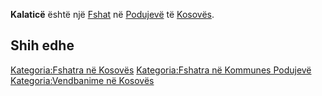 {{Fshat në Kosovës
 | Emri                = Kalaticë
| sqi_N_name = Kalaticë
| sqi_N_FULL_NAME_RO = Kalaticë
| sqi_N_FULL_NAME_ND_RO = Kalatice
| sqi_N_SORT_NAME_RG = KALATICE
| sqi_N_FULL_NAME_RG = Kalaticë
| sqi_N_FULL_NAME_ND_RG = Kalatice
| sqi_V_name = Lugëz
| sqi_V_FULL_NAME_RO = Lugëz Lugëza Kaleticë Kalatica
| sqi_V_FULL_NAME_ND_RO = Lugez Lugeza Kaletice Kalatica
| sqi_V_SORT_NAME_RG = LUGEZ LUGEZA KALETICE KALATICA
| sqi_V_FULL_NAME_RG = Lugëz Lugëza Kaleticë Kalatica
| sqi_V_FULL_NAME_ND_RG = Lugez Lugeza Kaletice Kalatica
| srp_N_name = Kaljatica
| srp_N_FULL_NAME_RO = Kaljatica
| srp_N_FULL_NAME_ND_RO = Kaljatica
| srp_N_SORT_NAME_RG = KALJATICA
| srp_N_FULL_NAME_RG = Kaljatica
| srp_N_FULL_NAME_ND_RG = Kaljatica
| srp_NS_name = Каљатица
| srp_NS_FULL_NAME_RO = Каљатица
| srp_NS_FULL_NAME_ND_RO = Каљатица
| srp_NS_SORT_NAME_RG = КАЉАТИЦА
| srp_NS_FULL_NAME_RG = Каљатица
| srp_NS_FULL_NAME_ND_RG = Каљатица
| srp_V_name = Kaljetica
| srp_V_FULL_NAME_RO = Kaljetica Koljetica
| srp_V_FULL_NAME_ND_RO = Kaljetica Koljetica
| srp_V_SORT_NAME_RG = KALJETICA KOLJETICA
| srp_V_FULL_NAME_RG = Kaljetica Koljetica
| srp_V_FULL_NAME_ND_RG = Kaljetica Koljetica

 | Emri (Rasa dhanore) = 
 | Figura              = 
 | Shteti              = Kosovo
 | Komuna              = Podujevë
 | Kodi postar         = 
 | Sipërfaqja          = 

 | Popullsia           = 

 | Regj. i popullsisë  = 
 | Dend. e popullsisë  = 
 | Faqja zyrtare       = 
 <!--- Koordinatat ----> 
 | Gjerësia            = 42.816667
 | Gjatësia            = 21.386389
 | Lartësia            = 
}}
'''Kalaticë''' është një [[Fshat]] në [[Podujevë]] të [[Kosovës]].

<!-- == Gjeografia == -->
<!-- == Historia == -->
<!-- == Demografia == -->
== Shih edhe ==
{{Komuna Podujevë}}
{{Kosovo-Administrata-Cung}}

[[Kategoria:Fshatra në Kosovës]]
[[Kategoria:Fshatra në Kommunes Podujevë]]
[[Kategoria:Vendbanime në Kosovës]]